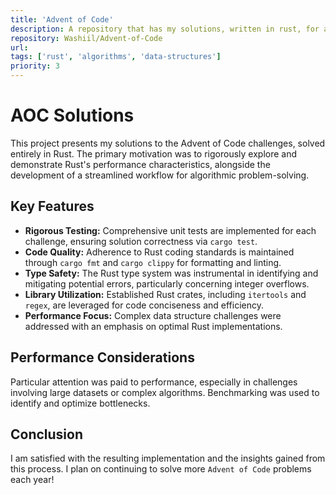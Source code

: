 ```yaml
---
title: 'Advent of Code'
description: A repository that has my solutions, written in rust, for advent of code. I really enjoy these coding challenges and they are what originally helped me learn rust!
repository: Washiil/Advent-of-Code
url:
tags: ['rust', 'algorithms', 'data-structures']
priority: 3
---
```


# AOC Solutions

This project presents my solutions to the Advent of Code challenges, solved entirely in Rust. The primary motivation was to rigorously explore and demonstrate Rust's performance characteristics, alongside the development of a streamlined workflow for algorithmic problem-solving.

## Key Features

- **Rigorous Testing:** Comprehensive unit tests are implemented for each challenge, ensuring solution correctness via `cargo test`.
- **Code Quality:** Adherence to Rust coding standards is maintained through `cargo fmt` and `cargo clippy` for formatting and linting.
- **Type Safety:** The Rust type system was instrumental in identifying and mitigating potential errors, particularly concerning integer overflows.
- **Library Utilization:** Established Rust crates, including `itertools` and `regex`, are leveraged for code conciseness and efficiency.
- **Performance Focus:** Complex data structure challenges were addressed with an emphasis on optimal Rust implementations.

## Performance Considerations

Particular attention was paid to performance, especially in challenges involving large datasets or complex algorithms. Benchmarking was used to identify and optimize bottlenecks.

## Conclusion

I am satisfied with the resulting implementation and the insights gained from this process. I plan on continuing to solve more `Advent of Code` problems each year!
